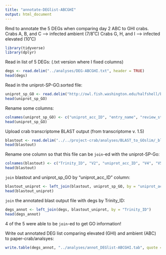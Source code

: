 ```yaml
---
title: "annotate-DEGlist-ABCGHI"
output: html_document
---
```

Rmd to annotate the 5 DEGs when comparing day 2 ABC to GHI crabs. 
Crabs A, B, and C --> infected ambient (7/8˚C)
Crabs G, H, and I --> infected elevated (10˚C)

```r
library(tidyverse)
library(dplyr)
```

Read in list of 5 DEGs: (.txt version where I fixed columns)
```r
degs <- read.delim("../analyses/DEG-ABCGHI.txt", header = TRUE)
head(degs)
```

Read in the uniprot-SP-GO.sorted file:
```r
uniprot_sp_GO <- read.delim("http://owl.fish.washington.edu/halfshell/bu-alanine-wd/17-07-20/uniprot-SP-GO.sorted", sep = '\t', header = FALSE)
head(uniprot_sp_GO)
```


Rename some columns: 
```r
colnames(uniprot_sp_GO) <- c("uniprot_acc_ID", "entry_name", "review_status", "protein_name", "gene_name", "organism", "length", "V8", "V9", "V10", "V11", "gene_ontology_IDs")
head(uniprot_sp_GO)
```

Upload crab transcriptome BLAST output (from transcriptome v. 1.5)
```r
blastout <- read.delim("../../project-crab/analyses/BLAST_to_GOslim/_blast-sep.tab", sep = '\t', header = FALSE)
head(blastout)
```
Rename one column so that this file can be `join`-ed with the uniprot-SP-Go:
```r
colnames(blastout) <- c("Trinity_ID", "V2", "uniprot_acc_ID", "V4", "V5", "V6", "V7", "V8", "V9", "V10", "V11", "V12", "V13", "V14")
head(blastout)
```

`join` blastout and uniprot_sp_GO by "uniprot_acc_ID" column:
```r
blastout_uniprot <- left_join(blastout, uniprot_sp_GO, by = "uniprot_acc_ID")
head(blastout_uniprot)
```

`join` the annotated blast output file with degs by Trinity_ID:
```r
degs_annot <- left_join(degs, blastout_uniprot, by = "Trinity_ID")
head(degs_annot)
```
4 of the 5 were able to be `join`-ed to get GO information! 

Write out annotated DEG list comparing elevated (GHI) and ambient (ABC) to paper-crab/analsyes:
```r
write.table(degs_annot, "../analyses/annot_DEGlist-ABCGHI.tab", quote = FALSE, row.names = FALSE, sep = '\t')
```




